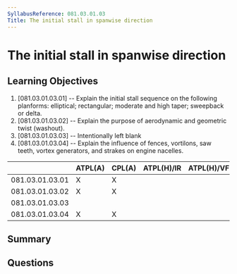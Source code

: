 ```yaml
---
SyllabusReference: 081.03.01.03
Title: The initial stall in spanwise direction
---
```


# The initial stall in spanwise direction

## Learning Objectives

1. [081.03.01.03.01] -- Explain the initial stall sequence on the following
   planforms: elliptical; rectangular; moderate and high taper; sweepback or
   delta.
2. [081.03.01.03.02] -- Explain the purpose of aerodynamic and geometric twist
   (washout).
3. [081.03.01.03.03] -- Intentionally left blank
4. [081.03.01.03.04] -- Explain the influence of fences, vortilons, saw teeth,
   vortex generators, and strakes on engine nacelles.

|                 | ATPL(A) | CPL(A) | ATPL(H)/IR | ATPL(H)/VFR | CPL(H) | IR  | CBIR(A) |
| --------------- | ------- | ------ | ---------- | ----------- | ------ | --- | ------- |
| 081.03.01.03.01 | X       | X      |            |             |        |     |         |
| 081.03.01.03.02 | X       | X      |            |             |        |     |         |
| 081.03.01.03.03 |         |        |            |             |        |     |         |
| 081.03.01.03.04 | X       | X      |            |             |        |     |         |

## Summary

## Questions
